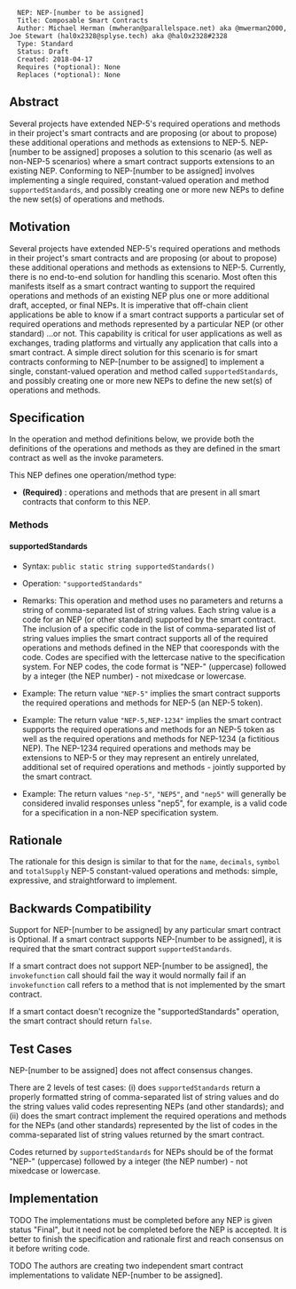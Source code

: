 <pre>
  NEP: NEP-[number to be assigned]
  Title: Composable Smart Contracts
  Author: Michael Herman (mwheran@parallelspace.net) aka @mwerman2000, Joe Stewart (hal0x2328@splyse.tech) aka @hal0x2328#2328 
  Type: Standard
  Status: Draft
  Created: 2018-04-17
  Requires (*optional): None
  Replaces (*optional): None
</pre>

==Abstract==

Several projects have extended NEP-5's required operations and methods in their project's smart contracts 
and are proposing (or about to propose) these additional operations and methods as extensions to NEP-5. 
NEP-[number to be assigned] proposes a solution to this scenario (as well as non-NEP-5 scenarios) 
where a smart contract supports
extensions to an existing NEP. Conforming to NEP-[number to be assigned] involves implementing 
a single required, constant-valued operation and method <code>supportedStandards</code>, and possibly creating one or more new NEPs to define
the new set(s) of operations and methods.

==Motivation==

Several projects have extended NEP-5's required operations and methods in their project's smart contracts 
and are proposing (or about to propose) these additional operations and methods as extensions to NEP-5.
Currently, there is no end-to-end solution for handling this scenario.
Most often this manifests itself as a smart contract wanting to support the required operations and methods of 
an existing NEP plus one or more additional draft, accepted, or final NEPs.
It is imperative that off-chain client applications be able to know if a smart contract supports a particular set 
of required operations and methods represented by a particular NEP (or other standard) ...or not.
This capability is critical for user applications as well as exchanges, trading platforms and virtually any application that
calls into a smart contract.
A simple direct solution for this scenario is for smart contracts conforming to NEP-[number to be assigned] 
to implement a single, constant-valued operation and method called <code>supportedStandards</code>, and possibly creating one or more new NEPs to define
the new set(s) of operations and methods.


==Specification==

In the operation and method definitions below, we provide both the definitions of the operations and methods 
as they are defined in the smart contract as well as the invoke parameters.

This NEP defines one operation/method type:

* '''(Required)''' : operations and methods that are present in all smart contracts that conform to this NEP.

===Methods===

====supportedStandards====

* Syntax: <code>public static string supportedStandards()</code>

* Operation: <code>"supportedStandards"</code>

* Remarks: This operation and method uses no parameters and returns a string of comma-separated list of string values. Each string value is a code for an NEP (or other standard) supported by the smart contract. The inclusion of a specific code in the list of comma-separated list of string values implies the smart contract supports all of the required operations and methods defined in the NEP that cooresponds with the code. Codes are specified with the lettercase native to the specification system. For NEP codes, the code format is "NEP-" (uppercase) followed by a integer (the NEP number) - not mixedcase or lowercase.

* Example: The return value <code>"NEP-5"</code> implies the smart contract supports the required operations and methods for NEP-5 (an NEP-5 token).

* Example: The return value <code>"NEP-5,NEP-1234"</code> implies the smart contract supports the required operations and methods for an NEP-5 token as well as the required operations and methods for NEP-1234 (a fictitious NEP). The NEP-1234 required operations and methods may be extensions to NEP-5 or they may represent an entirely unrelated, additional set of required operations and methods - jointly supported by the smart contract.

* Example: The return values <code>"nep-5"</code>, <code>"NEP5"</code>, and <code>"nep5"</code> will generally be considered invalid responses unless "nep5", for example, is a valid code for a specification in a non-NEP specification system.

==Rationale==

The rationale for this design is similar to that for the <code>name</code>, <code>decimals</code>, <code>symbol</code> and <code>totalSupply</code> NEP-5 constant-valued operations and methods: simple, expressive, and straightforward to implement.

==Backwards Compatibility==

Support for NEP-[number to be assigned] by any particular smart contract is Optional. 
If a smart contract supports NEP-[number to be assigned], it is required that the smart contract support
<code>supportedStandards</code>.

If a smart contract does not support NEP-[number to be assigned], the <code>invokefunction</code> call should fail the way
it would normally fail if an <code>invokefunction</code> call refers to a method that is not implemented by 
the smart contract.

If a smart contact doesn't recognize the "supportedStandards" operation, the smart contract should return <code>false</code>.

==Test Cases==

NEP-[number to be assigned] does not affect consensus changes. 

There are 2 levels of test cases: (i) does <code>supportedStandards</code> return a properly formatted string of comma-separated list of string values
and do the string values valid codes representing NEPs (and other standards); and (ii) does the smart contract 
implement the required operations and methods for the NEPs (and other standards) represented by the list of
codes in the comma-separated list of string values returned by the smart contract.

Codes returned by <code>supportedStandards</code> for NEPs should be of the format "NEP-" (uppercase) followed by a integer (the NEP number) - not mixedcase or lowercase.

==Implementation==

TODO The implementations must be completed before any NEP is given status "Final", but it need not be completed before the NEP is accepted. It is better to finish the specification and rationale first and reach consensus on it before writing code.

TODO The authors are creating two independent smart contract implementations to validate NEP-[number to be assigned].
